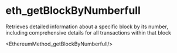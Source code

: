 # eth_getBlockByNumberfull

Retrieves detailed information about a specific block by its number, including comprehensive details for all transactions within that block


<EthereumMethod_getBlockByNumberfull/>
